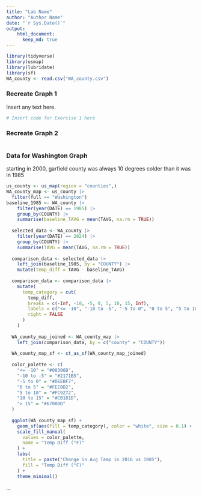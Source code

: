 ```yaml
---
title: "Lab Name"
author: "Author Name"
date: "`r Sys.Date()`"
output: 
    html_document:
      keep_md: true
---
```


```r
library(tidyverse)
library(usmap)
library(lubridate)
library(sf)
WA_county <- read.csv("WA_county.csv")
```

### Recreate Graph 1

Insert any text here.

```r
# Insert code for Exercise 1 here
```

### Recreate Graph 2


```r

```


### Data for Washington Graph

starting in 2000, garfield county was always 10 degrees colder than it was in 1985

```r
us_county <- us_map(region = "counties",)
WA_county_map <- us_county |>
  filter(full == "Washington")
baseline_1985 <- WA_county |>
    filter(year(DATE) == 1985) |>
    group_by(COUNTY) |>
    summarise(baseline_TAVG = mean(TAVG, na.rm = TRUE))
  
  selected_data <- WA_county |>
    filter(year(DATE) == 2024) |>
    group_by(COUNTY) |>
    summarise(TAVG = mean(TAVG, na.rm = TRUE))
  
  comparison_data <- selected_data |>
    left_join(baseline_1985, by = "COUNTY") |>
    mutate(temp_diff = TAVG - baseline_TAVG)
  
  comparison_data <- comparison_data |>
    mutate(
      temp_category = cut(
        temp_diff,
        breaks = c(-Inf, -10, -5, 0, 5, 10, 15, Inf),
        labels = c("<= -10", "-10 to -5", "-5 to 0", "0 to 5", "5 to 10", "10 to 15", "> 15"),
        right = FALSE
      )
    )
  
  WA_county_map_joined <- WA_county_map |>
    left_join(comparison_data, by = c("county" = "COUNTY"))
  
  WA_county_map_sf <- st_as_sf(WA_county_map_joined)
  
  color_palette <- c(
    "<= -10" = "#08306B",  
    "-10 to -5" = "#2171B5", 
    "-5 to 0" = "#DEEBF7",  
    "0 to 5" = "#FEE0D2",   
    "5 to 10" = "#FC9272",  
    "10 to 15" = "#CB181D", 
    "> 15" = "#67000D"      
  )
  
  ggplot(WA_county_map_sf) +
    geom_sf(aes(fill = temp_category), color = "white", size = 0.1) +
    scale_fill_manual(
      values = color_palette,
      name = "Temp Diff (°F)"
    ) +
    labs(
      title = paste("Change in Avg Temp in 2016 vs 1985"),
      fill = "Temp Diff (°F)"
    ) +
    theme_minimal()


```


...

